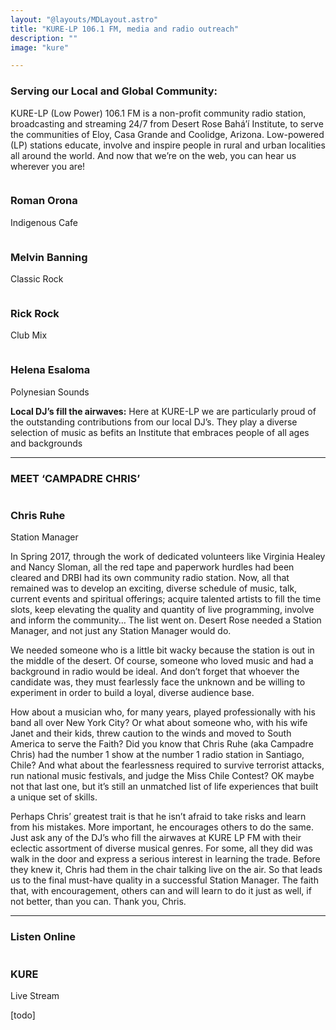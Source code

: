```yaml
---
layout: "@layouts/MDLayout.astro"
title: "KURE-LP 106.1 FM, media and radio outreach"
description: ""
image: "kure"

---
```





### Serving our Local and Global Community:

KURE-LP (Low Power) 106.1 FM is a non-profit community radio station, broadcasting and streaming 24/7 from Desert Rose Bahá’í Institute, to serve the communities of Eloy, Casa Grande and Coolidge, Arizona. Low-powered (LP) stations educate, involve and inspire people in rural and urban localities all around the world. And now that we’re on the web, you can hear us wherever you are!

<div class="flex flex-wrap w-full justify-evenly">

  <div class="card w-64 text-center mx-2 ">
    <img {...romanimg} class="rounded-full w-48 mx-auto mb-2" />
    <h3 class="name mb-0 mt-0"> Roman Orona </h3> <p class="title mt-0 text-sm"> Indigenous Cafe </p>
  </div>

  <div class="card w-64 text-center  px-2 ">
    <img {...melodyimg} class="rounded-full w-48 mx-auto mb-2" />
    <h3 class="name mb-0 mt-0"> Melvin Banning </h3> <p class="title mt-0 text-sm"> Classic Rock </p>
  </div>

  <div class="card w-64 text-center  px-2 ">
    <img {...rickimg} class="rounded-full w-48 mx-auto mb-2" />
    <h3 class="name mb-0 mt-0"> Rick Rock </h3> <p class="title mt-0 text-sm"> Club Mix </p>
  </div>

  <div class="card w-64 text-center  mx-2 ">
    <img {...helenaimg} class="rounded-full w-48 mx-auto mb-2" />
    <h3 class="name mb-0 mt-0"> Helena Esaloma </h3> <p class="title mt-0 text-sm"> Polynesian Sounds </p>
  </div>

</div>

__Local DJ’s fill the airwaves:__    Here at KURE-LP we are particularly proud of the outstanding contributions from our local DJ’s.   They play a diverse selection of music as befits an Institute that embraces people of all ages and backgrounds

------

### MEET ‘CAMPADRE CHRIS’

  <div class="card w-64 text-center float-right">
    <img {...chrisimg} class="rounded-full w-48 h-48 mx-auto mb-2 object-cover" />
    <h3 class="name mb-0 mt-0"> Chris Ruhe </h3> <p class="title mt-0 text-sm"> Station Manager </p>
  </div>

In Spring 2017, through the work of dedicated volunteers like Virginia Healey and Nancy Sloman, all the red tape and paperwork hurdles had been cleared and DRBI had its own community radio station.  Now, all that remained was to develop an exciting, diverse schedule of music, talk, current events and spiritual offerings; acquire talented artists to fill the time slots, keep elevating the quality and quantity of live programming, involve and inform the community…   The list went on.    Desert Rose needed a Station Manager, and not just any Station Manager would do.

We needed someone who is a little bit wacky because the station is out in the middle of the desert.  Of course, someone who loved music and had a background in radio would be ideal.  And don’t forget that whoever the candidate was, they must fearlessly face the unknown and be willing to experiment in order to build a loyal, diverse audience base.

How about a musician who, for many years, played professionally with his band all over New York City?  Or what about someone who, with his wife Janet and their kids, threw caution to the winds and moved to South America to serve the Faith?  Did you know that Chris Ruhe (aka Campadre Chris) had the number 1 show at the number 1 radio station in Santiago, Chile?  And what about the fearlessness required to survive terrorist attacks, run national music festivals, and judge the Miss Chile Contest?  OK maybe not that last one, but it’s still an unmatched list of life experiences that built a unique set of skills.

Perhaps Chris’ greatest trait is that he isn’t afraid to take risks and learn from his mistakes.  More important, he encourages others to do the same.  Just ask any of the DJ’s who fill the airwaves at KURE LP FM with their eclectic assortment of diverse musical genres.  For some, all they did was walk in the door and express a serious interest in learning the trade. Before they knew it, Chris had them in the chair talking live on the air.   So that leads us to the final must-have quality in a successful Station Manager.  The faith that, with encouragement, others can and will learn to do it just as well, if not better, than you can.   Thank you, Chris.

-----------

### Listen Online

  <div class="card w-64 text-center float-right">
    <img {...radioimg} class="rounded-full w-48 h-48 mx-auto mb-2 object-cover" />
    <h3 class="name mb-0 mt-0"> KURE </h3> <p class="title mt-0 text-sm"> Live Stream </p>
  </div>

[todo]

<br />  <br /> <br /> <br /> <br /> <br /> <br /> <br /> <br /> <br /> <br />
